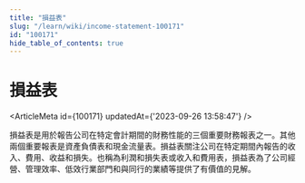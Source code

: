 ```yaml
---
title: "損益表"
slug: "/learn/wiki/income-statement-100171"
id: "100171"
hide_table_of_contents: true
---
```



# 損益表

<ArticleMeta id={100171} updatedAt={'2023-09-26 13:58:47'} />
<div className='border-solid border-b border-t-0 my-4 border-[var(--ifm-color-gray-300)]' />

損益表是用於報告公司在特定會計期間的財務性能的三個重要財務報表之一。其他兩個重要報表是資產負債表和現金流量表。損益表關注公司在特定期間內報告的收入、費用、收益和損失。也稱為利潤和損失表或收入和費用表，損益表為了公司經營、管理效率、低效行業部門和與同行的業績等提供了有價值的見解。
